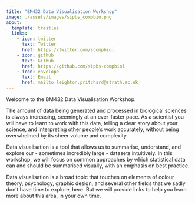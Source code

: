 ```yaml
---
title: "BM432 Data Visualisation Workshop"
image: ./assets/images/sipbs_compbio.png
about:
  template: trestles
  links:
    - icon: twitter
      text: Twitter
      href: https://twitter.com/scompbiol
    - icon: github
      text: Github
      href: https://github.com/sipbs-compbiol
    - icon: envelope
      text: Email
      href: mailto:leighton.pritchard@strath.ac.uk
---
```


Welcome to the BM432 Data Visualisation Workshop.

The amount of data being generated and processed in biological sciences is always increasing, seemingly at an ever-faster pace. As a scientist you will have to learn to work with this data, telling a clear story about your science, and interpreting other people's work accurately, without being overwhelmed by its sheer volume and complexity. 

Data visualisation is a tool that allows us to summarise, understand, and explore our - sometimes incredibly large - datasets intuitively. In this workshop, we will focus on common approaches by which statistical data can and should be summarised visually, with an emphasis on best practice.

Data visualisation is a broad topic that touches on elements of colour theory, psychology, graphic design, and several other fields that we sadly don’t have time to explore, here. But we will provide links to help you learn more about this area, in your own time.